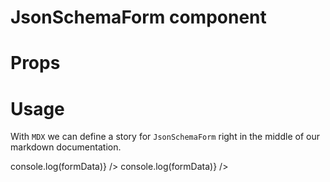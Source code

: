 
<Meta title="MDX|JsonSchemaForm" component={JsonSchemaForm} />

# JsonSchemaForm component

<Description of={JsonSchemaForm} />

# Props

<Props of={JsonSchemaForm} />

# Usage

With `MDX` we can define a story for `JsonSchemaForm` right in the middle of our
markdown documentation.

<Preview>
  <Story name="with schema only">
    <JsonSchemaForm formSchema={object("formSchema", schema)} onSubmit={({ formData }) => console.log(formData)} />
  </Story>
</Preview>

<Preview>
  <Story name="with schema and from data">
    <JsonSchemaForm
      formSchema={object("formSchema", schema)}
      formData={object("formData", data)}
      onSubmit={({ formData }) => console.log(formData)}
    />
  </Story>
</Preview>
